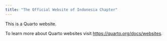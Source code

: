 ```yaml
---
title: "The Official Website of Indonesia Chapter"
---
```


This is a Quarto website.

To learn more about Quarto websites visit <https://quarto.org/docs/websites>.
